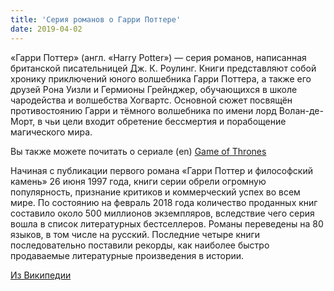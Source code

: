 ```yaml
---
title: 'Серия романов о Гарри Поттере'
date: 2019-04-02
---
```


«Гарри Поттер» (англ. «Harry Potter») — серия романов, написанная британской писательницей Дж. К. Роулинг. Книги представляют собой хронику приключений юного волшебника Гарри Поттера, а также его друзей Рона Уизли и Гермионы Грейнджер, обучающихся в школе чародейства и волшебства Хогвартс. Основной сюжет посвящён противостоянию Гарри и тёмного волшебника по имени лорд Волан-де-Морт, в чьи цели входит обретение бессмертия и порабощение магического мира.

Вы также можете почитать о сериале (en) [Game of Thrones](/blog/game-of-thrones)

Начиная с публикации первого романа «Гарри Поттер и философский камень» 26 июня 1997 года, книги серии обрели огромную популярность, признание критиков и коммерческий успех во всем мире. По состоянию на февраль 2018 года количество проданных книг составило около 500 миллионов экземпляров, вследствие чего серия вошла в список литературных бестселлеров. Романы переведены на 80 языков, в том числе на русский. Последние четыре книги последовательно поставили рекорды, как наиболее быстро продаваемые литературные произведения в истории.

[Из Википедии](https://ru.wikipedia.org/wiki/%D0%A1%D0%B5%D1%80%D0%B8%D1%8F_%D1%80%D0%BE%D0%BC%D0%B0%D0%BD%D0%BE%D0%B2_%D0%BE_%D0%93%D0%B0%D1%80%D1%80%D0%B8_%D0%9F%D0%BE%D1%82%D1%82%D0%B5%D1%80%D0%B5)
